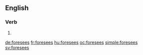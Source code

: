 ==English==

===Verb===
{{head|en}}

# {{en-third-person singular of|foresee}}

[[de:foresees]]
[[fr:foresees]]
[[hu:foresees]]
[[oc:foresees]]
[[simple:foresees]]
[[sv:foresees]]